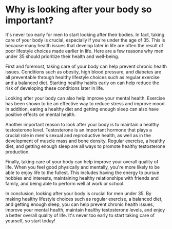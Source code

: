 # Why is looking after your body so important?

It's never too early for men to start looking after their bodies. In fact, taking care of your body is crucial, especially if you're under the age of 35. This is because many health issues that develop later in life are often the result of poor lifestyle choices made earlier in life. Here are a few reasons why men under 35 should prioritize their health and well-being.

First and foremost, taking care of your body can help prevent chronic health issues. Conditions such as obesity, high blood pressure, and diabetes are all preventable through healthy lifestyle choices such as regular exercise and a balanced diet. Starting healthy habits early on can help reduce the risk of developing these conditions later in life.

Looking after your body can also help improve your mental health. Exercise has been shown to be an effective way to reduce stress and improve mood. In addition, eating a healthy diet and getting enough sleep can also have positive effects on mental health.

Another important reason to look after your body is to maintain a healthy testosterone level. Testosterone is an important hormone that plays a crucial role in men's sexual and reproductive health, as well as in the development of muscle mass and bone density. Regular exercise, a healthy diet, and getting enough sleep are all ways to promote healthy testosterone production.

Finally, taking care of your body can help improve your overall quality of life. When you feel good physically and mentally, you're more likely to be able to enjoy life to the fullest. This includes having the energy to pursue hobbies and interests, maintaining healthy relationships with friends and family, and being able to perform well at work or school.

In conclusion, looking after your body is crucial for men under 35. By making healthy lifestyle choices such as regular exercise, a balanced diet, and getting enough sleep, you can help prevent chronic health issues, improve your mental health, maintain healthy testosterone levels, and enjoy a better overall quality of life. It's never too early to start taking care of yourself, so start today!